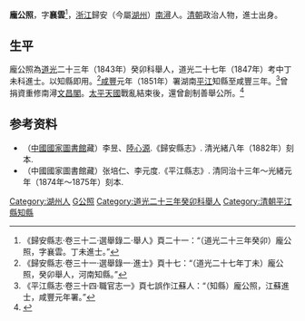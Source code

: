 '''龐公照'''，字'''襄雲'''<ref>《歸安縣志·卷三十二·選舉錄二·舉人》頁二十一：“（道光二十三年癸卯）龐公照，字襄雲。丁未進士。”</ref>，[[浙江|浙江]]歸安（今屬[[湖州|湖州]]）[[南潯|南潯]]人。[[清朝|清朝]]政治人物，進士出身。

==生平==
龐公照為[[道光|道光]]二十三年（1843年）癸卯科舉人，道光二十七年（1847年）考中丁未科進士。以知縣即用。<ref>《歸安縣志·卷三十一·選舉錄一·進士》頁十七：“（道光二十七年丁未）龐公照，癸卯舉人，河南知縣。”</ref>[[咸豐_(年號)|咸豐]]元年（1851年）署湖南[[平江縣|平江]]知縣至咸豐三年。<ref>《平江縣志·卷三十四·職官志一》頁七誤作江蘇人：“（知縣）龐公照，江蘇進士，咸豐元年署。”</ref>曾捐資重修南潯[[文昌閣|文昌閣]]。[[太平天國|太平天國]]戰亂結束後，還曾創制善舉公所。<ref>{{cite web| language =| publisher =公益時報| title =南浔古镇的育婴善业| url =http://www.gongyishibao.com/news/newsshow.asp?id=2478| author =| date =| accessdate =}}{{dead link|date=2018年5月 |bot=InternetArchiveBot |fix-attempted=yes }}</ref>

== 参考资料 ==
{{reflist}}

*（[[中國國家圖書館|中國國家圖書館]]藏）李昱、[[陸心源|陸心源]].《歸安縣志》. 清光緒八年（1882年）刻本.
*（中國國家圖書館藏）张培仁、李元度.《平江縣志》. 清同治十三年～光緒元年（1874年～1875年）刻本.

{{道光二十七年丁未科殿試金榜}}

{{Authority control}}

{{DEFAULTSORT:Pang龐}}
[[Category:湖州人|Category:湖州人]]
[[Category:龐姓|G公照]]
[[Category:道光二十三年癸卯科舉人|Category:道光二十三年癸卯科舉人]]
[[Category:清朝平江縣知縣|Category:清朝平江縣知縣]]


{{清朝人物小作品}}